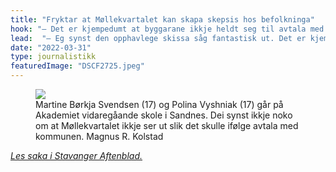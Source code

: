```yaml
---
title: "Fryktar at Møllekvartalet kan skapa skepsis hos befolkninga"
hook: "– Det er kjempedumt at byggarane ikkje heldt seg til avtala med kommunen."
lead:  "– Eg synst den opphavlege skissa såg fantastisk ut. Det er kjempedumt at byggarane ikkje heldt seg til avtala med kommunen, seier Polina Vyshniak (17)."
date: "2022-03-31"
type: journalistikk
featuredImage: "DSCF2725.jpeg"
---
```


<figure className="large">
  <img src="DSCF2725.jpeg"/>
  <figcaption><span>Martine Børkja Svendsen (17) og Polina Vyshniak (17) går på Akademiet vidaregåande skole i Sandnes. Dei synst ikkje noko om at Møllekvartalet ikkje ser ut slik det skulle ifølge avtala med kommunen.</span> <span>Magnus R. Kolstad</span></figcaption>
</figure>

*[Les saka i Stavanger Aftenblad.](https://www.aftenbladet.no/lokalt/i/JxAoam/politikarar-fryktar-at-moellekvartalet-kan-skapa-skepsis-hos-befolkning)*
